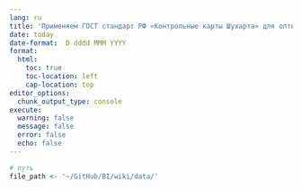 ```yaml
---
lang: ru
title: 'Применяем ГОСТ стандарт РФ «Контрольные карты Шухарта» для оптимизация рекламных кампаний и других источников трафика'
date: today
date-format:  D dddd MMM YYYY
format:
  html:
    toc: true
    toc-location: left
    cap-location: top
editor_options: 
  chunk_output_type: console
execute:
  warning: false
  message: false
  error: false
  echo: false
---
```


<!-- Подготовка к анализу -->

```r
# путь
file_path <- '~/GitHub/BI/wiki/data/'
```


<!-- END -->